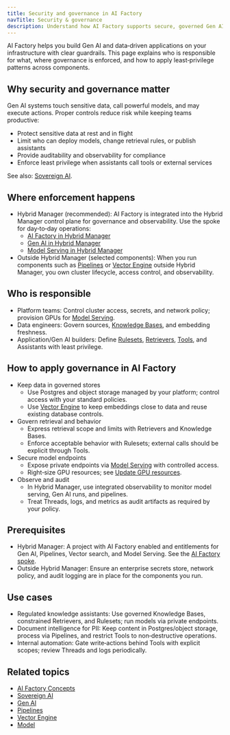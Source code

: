 ```yaml
---
title: Security and governance in AI Factory
navTitle: Security & governance
description: Understand how AI Factory supports secure, governed Gen AI and data workloads, how Hybrid Manager strengthens governance, and when to consider additional controls.
---
```


AI Factory helps you build Gen AI and data‑driven applications on your infrastructure with clear guardrails. This page explains who is responsible for what, where governance is enforced, and how to apply least‑privilege patterns across components.

## Why security and governance matter

Gen AI systems touch sensitive data, call powerful models, and may execute actions. Proper controls reduce risk while keeping teams productive:

- Protect sensitive data at rest and in flight
- Limit who can deploy models, change retrieval rules, or publish assistants
- Provide auditability and observability for compliance
- Enforce least privilege when assistants call tools or external services

See also: [Sovereign AI](/edb-postgres-ai/1.3/ai-factory/concepts/sovereign-ai).

## Where enforcement happens

- Hybrid Manager (recommended): AI Factory is integrated into the Hybrid Manager control plane for governance and observability. Use the spoke for day‑to‑day operations:
  - [AI Factory in Hybrid Manager](/edb-postgres-ai/1.3/hybrid-manager/ai-factory)
  - [Gen AI in Hybrid Manager](/edb-postgres-ai/1.3/hybrid-manager/ai-factory/gen-ai/)
  - [Model Serving in Hybrid Manager](/edb-postgres-ai/1.3/hybrid-manager/ai-factory/model/serving)
- Outside Hybrid Manager (selected components): When you run components such as [Pipelines](/edb-postgres-ai/1.3/ai-factory/pipeline) or [Vector Engine](/edb-postgres-ai/1.3/ai-factory/vector-engine) outside Hybrid Manager, you own cluster lifecycle, access control, and observability.

## Who is responsible

- Platform teams: Control cluster access, secrets, and network policy; provision GPUs for [Model Serving](/edb-postgres-ai/1.3/ai-factory/model/serving/).
- Data engineers: Govern sources, [Knowledge Bases](/edb-postgres-ai/1.3/ai-factory/pipeline/knowledge_base), and embedding freshness.
- Application/Gen AI builders: Define [Rulesets](/edb-postgres-ai/1.3/ai-factory/gen-ai/rulesets/), [Retrievers](/edb-postgres-ai/1.3/ai-factory/gen-ai/reference/knowledge-bases/), [Tools](/edb-postgres-ai/1.3/ai-factory/gen-ai/reference/tools/), and Assistants with least privilege.

## How to apply governance in AI Factory

- Keep data in governed stores
  - Use Postgres and object storage managed by your platform; control access with your standard policies.
  - Use [Vector Engine](/edb-postgres-ai/1.3/ai-factory/vector-engine) to keep embeddings close to data and reuse existing database controls.
- Govern retrieval and behavior
  - Express retrieval scope and limits with Retrievers and Knowledge Bases.
  - Enforce acceptable behavior with Rulesets; external calls should be explicit through Tools.
- Secure model endpoints
  - Expose private endpoints via [Model Serving](/edb-postgres-ai/1.3/ai-factory/model/serving/) with controlled access.
  - Right‑size GPU resources; see [Update GPU resources](/edb-postgres-ai/1.3/ai-factory/model/update-gpu-resources/).
- Observe and audit
  - In Hybrid Manager, use integrated observability to monitor model serving, Gen AI runs, and pipelines.
  - Treat Threads, logs, and metrics as audit artifacts as required by your policy.

## Prerequisites

- Hybrid Manager: A project with AI Factory enabled and entitlements for Gen AI, Pipelines, Vector search, and Model Serving. See the [AI Factory spoke](/edb-postgres-ai/1.3/hybrid-manager/ai-factory).
- Outside Hybrid Manager: Ensure an enterprise secrets store, network policy, and audit logging are in place for the components you run.

## Use cases

- Regulated knowledge assistants: Use governed Knowledge Bases, constrained Retrievers, and Rulesets; run models via private endpoints.
- Document intelligence for PII: Keep content in Postgres/object storage, process via Pipelines, and restrict Tools to non‑destructive operations.
- Internal automation: Gate write‑actions behind Tools with explicit scopes; review Threads and logs periodically.

## Related topics

- [AI Factory Concepts](/edb-postgres-ai/1.3/ai-factory/concepts)
- [Sovereign AI](/edb-postgres-ai/1.3/ai-factory/concepts/sovereign-ai)
- [Gen AI](/edb-postgres-ai/1.3/ai-factory/gen-ai)
- [Pipelines](/edb-postgres-ai/1.3/ai-factory/pipeline)
- [Vector Engine](/edb-postgres-ai/1.3/ai-factory/vector-engine)
- [Model](/edb-postgres-ai/1.3/ai-factory/model/serving/)
